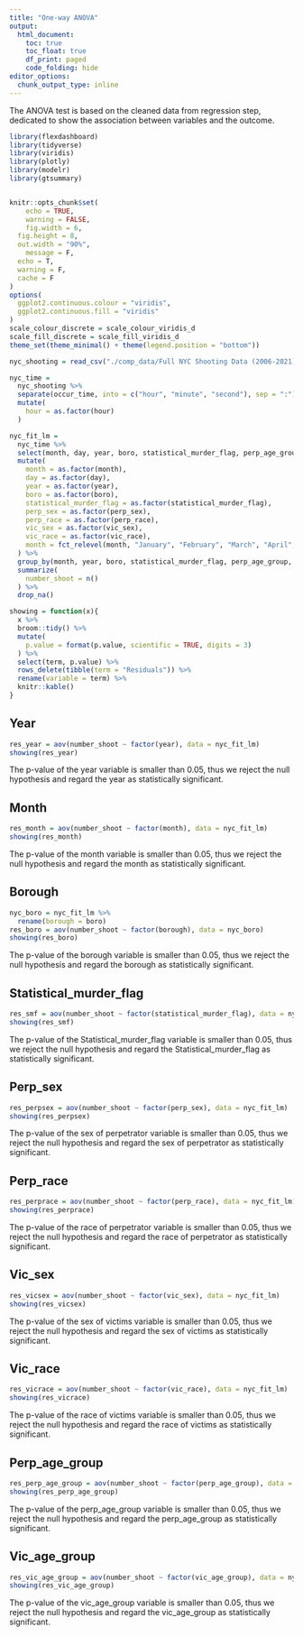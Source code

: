 ```yaml
---
title: "One-way ANOVA"
output:
  html_document:
    toc: true
    toc_float: true
    df_print: paged
    code_folding: hide
editor_options:
  chunk_output_type: inline
---
```

The ANOVA test is based on the cleaned data from regression step, dedicated to show the association between variables and the outcome.

```r
library(flexdashboard)
library(tidyverse)
library(viridis)
library(plotly)
library(modelr)
library(gtsummary)


knitr::opts_chunk$set(
	echo = TRUE,
	warning = FALSE,
	fig.width = 6, 
  fig.height = 8,
  out.width = "90%",
	message = F,
  echo = T,
  warning = F,
  cache = F
)
options(
  ggplot2.continuous.colour = "viridis",
  ggplot2.continuous.fill = "viridis"
)
scale_colour_discrete = scale_colour_viridis_d
scale_fill_discrete = scale_fill_viridis_d
theme_set(theme_minimal() + theme(legend.position = "bottom"))

```


```r
nyc_shooting = read_csv("./comp_data/Full NYC Shooting Data (2006-2021).csv")

nyc_time = 
  nyc_shooting %>% 
  separate(occur_time, into = c("hour", "minute", "second"), sep = ":") %>% 
  mutate(
    hour = as.factor(hour)
  )
```

```r
nyc_fit_lm =
  nyc_time %>% 
  select(month, day, year, boro, statistical_murder_flag, perp_age_group, vic_age_group, perp_sex, perp_race, vic_sex, vic_race) %>%
  mutate(
    month = as.factor(month), 
    day = as.factor(day), 
    year = as.factor(year),
    boro = as.factor(boro), 
    statistical_murder_flag = as.factor(statistical_murder_flag),
    perp_sex = as.factor(perp_sex),
    perp_race = as.factor(perp_race),
    vic_sex = as.factor(vic_sex),
    vic_race = as.factor(vic_race),
    month = fct_relevel(month, "January", "February", "March", "April", "May", "June", "July", "August", "September", "October", "November", "December")
  ) %>% 
  group_by(month, year, boro, statistical_murder_flag, perp_age_group, vic_age_group, perp_sex, perp_race, vic_sex, vic_race) %>% 
  summarize(
    number_shoot = n()
  ) %>% 
  drop_na()
```

```r
showing = function(x){
  x %>% 
  broom::tidy() %>%
  mutate(
    p.value = format(p.value, scientific = TRUE, digits = 3)
  ) %>% 
  select(term, p.value) %>% 
  rows_delete(tibble(term = "Residuals")) %>% 
  rename(variable = term) %>% 
  knitr::kable()
}
```


## Year
```r
res_year = aov(number_shoot ~ factor(year), data = nyc_fit_lm)
showing(res_year)
```

The p-value of the year variable is smaller than 0.05, thus we reject the null hypothesis and regard the year as statistically significant.

## Month

```r
res_month = aov(number_shoot ~ factor(month), data = nyc_fit_lm)
showing(res_month)
```
The p-value of the month variable is smaller than 0.05, thus we reject the null hypothesis and regard the month as statistically significant.

## Borough

```r
nyc_boro = nyc_fit_lm %>% 
  rename(borough = boro)
res_boro = aov(number_shoot ~ factor(borough), data = nyc_boro)
showing(res_boro)
```

The p-value of the borough variable is smaller than 0.05, thus we reject the null hypothesis and regard the borough as statistically significant.

## Statistical_murder_flag

```r
res_smf = aov(number_shoot ~ factor(statistical_murder_flag), data = nyc_fit_lm)
showing(res_smf)
```

The p-value of the Statistical_murder_flag variable is smaller than 0.05, thus we reject the null hypothesis and regard the Statistical_murder_flag as statistically significant.

## Perp_sex

```r
res_perpsex = aov(number_shoot ~ factor(perp_sex), data = nyc_fit_lm)
showing(res_perpsex)
```

The p-value of the sex of perpetrator variable is smaller than 0.05, thus we reject the null hypothesis and regard the sex of perpetrator as statistically significant.

## Perp_race

```r
res_perprace = aov(number_shoot ~ factor(perp_race), data = nyc_fit_lm)
showing(res_perprace)
```

The p-value of the race of perpetrator variable is smaller than 0.05, thus we reject the null hypothesis and regard the race of perpetrator as statistically significant.

## Vic_sex

```r
res_vicsex = aov(number_shoot ~ factor(vic_sex), data = nyc_fit_lm)
showing(res_vicsex)
```

The p-value of the sex of victims variable is smaller than 0.05, thus we reject the null hypothesis and regard the sex of victims as statistically significant.

## Vic_race

```r
res_vicrace = aov(number_shoot ~ factor(vic_race), data = nyc_fit_lm)
showing(res_vicrace)
```

The p-value of the race of victims variable is smaller than 0.05, thus we reject the null hypothesis and regard the race of victims as statistically significant.

## Perp_age_group

```r
res_perp_age_group = aov(number_shoot ~ factor(perp_age_group), data = nyc_fit_lm)
showing(res_perp_age_group)
```

The p-value of the perp_age_group variable is smaller than 0.05, thus we reject the null hypothesis and regard the perp_age_group as statistically significant.

## Vic_age_group

```r
res_vic_age_group = aov(number_shoot ~ factor(vic_age_group), data = nyc_fit_lm)
showing(res_vic_age_group)
```

The p-value of the vic_age_group variable is smaller than 0.05, thus we reject the null hypothesis and regard the vic_age_group as statistically significant.
